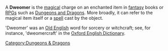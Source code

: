 A '''Dweomer''' is the [[magical]] charge on an enchanted item in [[fantasy]] books or [[role-playing game|RPGs]] such as [[Dungeons and Dragons]]. More broadly, it can refer to the magical item itself or a [[Magic (gaming)|spell]] cast by the object.

'Dweomer' was an [[Old English]] word for sorcery or witchcraft; see, for instance, 'dweomercraft' in the [[Oxford English Dictionary]].

{{D&D-stub}}

[[Category:Dungeons & Dragons]]